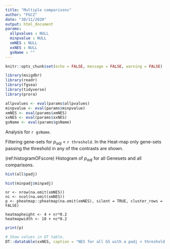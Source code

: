 ```yaml
---
title: "Multiple comparisons"
author: "FGCZ"
date: "30/11/2020"
output: html_document
params:
  allpvalues : NULL
  minpvalue : NULL
  xmNES : NULL
  xxNES : NULL
  gsName : ""
---
```


```r
knitr::opts_chunk$set(echo = FALSE, message = FALSE, warning = FALSE)

library(msigdbr)
library(readr)
library(fgsea)
library(tidyverse)
library(prora)

allpvalues <- eval(params$allpvalues)
minpvalue <- eval(params$minpvalue)
xmNES <- eval(params$xmNES)
xxNES <- eval(params$xxNES)
gsName <- eval(params$gsName)
```


Analysis for `r gsName`.

Filtering gene-sets for $p_{adj}$ < `r threshold`. In the Heat-map only gene-sets passing the threshold in any of the contrasts are shown.


(ref:histogramOFscore) Histogram of $p_{adj}$ for all Genesets and all comparisons.

```r
hist(all$padj)
```


```r
hist(minpadj$minpadj)
```



```preprocessHeatmap
nr <- nrow(na.omit(xmNES))
nc <- ncol(na.omit(xmNES))
p <- pheatmap::pheatmap(na.omit(xmNES), silent = TRUE, cluster_rows = FALSE)

heatmapheight <- 4 + nr*0.2
heatmapwidth <- 10 + nc*0.2
```


```r
print(p)
```

```r
# Show values in DT table.
DT::datatable(xxNES, caption = "NES for all GS with a padj < threshold for one of the comparisons.")

```

